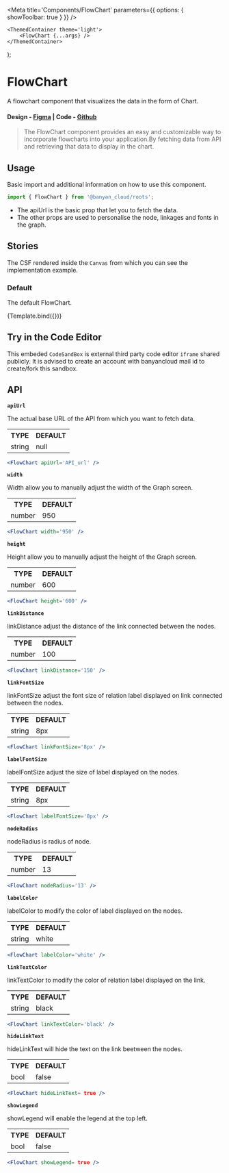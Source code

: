 

<Meta title='Components/FlowChart' parameters={{ options: { showToolbar: true } }} />

	<ThemedContainer theme='light'>
		<FlowChart {...args} />
	</ThemedContainer>
);

# FlowChart

A flowchart component that visualizes the data in the form of Chart.

#### Design - [Figma](https://www.figma.com) | Code - [Github](https://github.com/banyandata-cloud/roots/tree/main/components/FlowChart)

> The FlowChart component provides an easy and customizable way to incorporate flowcharts into your application.By fetching data from API and retrieving that data to display in the chart.

## Usage

Basic import and additional information on how to use this component.

```js
import { FlowChart } from '@banyan_cloud/roots';
```

-   The apiUrl is the basic prop that let you to fetch the data.
-   The other props are used to personalise the node, linkages and fonts in the graph.

## Stories

The CSF rendered inside the `Canvas` from which you can see the implementation example.

### Default

The default FlowChart.

<Canvas>
	<Story
		name='Default'
		args={{
			data: {
				nodes: [
					{
						labels: ['AzuNetworkInterface'],
						properties: {
							id: '/subscriptions/ef0441df-f9fc-4c9f-8e3c-6ba70cb38aed/resourcegroups/devops/providers/microsoft.network/networkinterfaces/vmnew123588_z1',
							parent_id:
								'/subscriptions/ef0441df-f9fc-4c9f-8e3c-6ba70cb38aed/resourcegroups/devops/providers/microsoft.compute/virtualmachines/vmnew123',
						},
					},
					{
						labels: ['AzuVirtualNetwork'],
						properties: {
							id: '/subscriptions/16e34237-c919-4baa-898a-1b7f1d54e525/resourcegroups/networklogs/providers/microsoft.network/virtualnetworks/db-vnet',
							parent_id: 'eastus',
						},
					},
					{
						labels: ['AzuDisk'],
						properties: {
							id: '/subscriptions/ef0441df-f9fc-4c9f-8e3c-6ba70cb38aed/resourcegroups/devops/providers/microsoft.compute/disks/vmdel09281_osdisk_1_c15ea66d6be04503bae12a26a633d091',
							parent_id:
								'/subscriptions/ef0441df-f9fc-4c9f-8e3c-6ba70cb38aed/resourcegroups/devops/providers/microsoft.compute/virtualmachines/vmdel09281',
						},
					},
					{
						labels: ['AzuNetworkInterface'],
						properties: {
							id: '/subscriptions/ef0441df-f9fc-4c9f-8e3c-6ba70cb38aed/resourcegroups/devops/providers/microsoft.network/networkinterfaces/vmdel09281408_z1',
							parent_id:
								'/subscriptions/ef0441df-f9fc-4c9f-8e3c-6ba70cb38aed/resourcegroups/devops/providers/microsoft.compute/virtualmachines/vmdel09281',
						},
					},
					{
						labels: ['AzuVirtualMachine'],
						properties: {
							id: '/subscriptions/ef0441df-f9fc-4c9f-8e3c-6ba70cb38aed/resourcegroups/devops/providers/microsoft.compute/virtualmachines/vmnew123',
							parent_id: 'eastus',
						},
					},
					{
						labels: ['AzuDisk'],
						properties: {
							id: '/subscriptions/ef0441df-f9fc-4c9f-8e3c-6ba70cb38aed/resourcegroups/devops/providers/microsoft.compute/disks/vmnew123_disk1_273bda765e2b4879a7ffd396b0f17a72',
							parent_id:
								'/subscriptions/ef0441df-f9fc-4c9f-8e3c-6ba70cb38aed/resourcegroups/devops/providers/microsoft.compute/virtualmachines/vmnew123',
						},
					},
					{
						labels: ['AzuSubscription'],
						properties: {
							id: '16e34237-c919-4baa-898a-1b7f1d54e525',
							parent_id: '888e0e0-368a-4b5d-81b9-8fd06612dev4',
						},
					},
					{
						labels: ['AzuResourceGroup'],
						properties: {
							name: 'networklogs',
							parent_id: '16e34237-c919-4baa-898a-1b7f1d54e525',
						},
					},
					{
						labels: ['AzuRegion'],
						properties: {
							name: 'eastus',
							parent_id: 'networklogs',
						},
					},
					{
						labels: ['AzuVirtualMachine'],
						properties: {
							id: '/subscriptions/ef0441df-f9fc-4c9f-8e3c-6ba70cb38aed/resourcegroups/devops/providers/microsoft.compute/virtualmachines/vmdel09281',
							parent_id: 'eastus',
						},
					},
					{
						labels: ['AzuNetworkInterface'],
						properties: {
							id: '/subscriptions/ef0441df-f9fc-4c9f-8e3c-6ba70cb38aed/resourcegroups/devops/providers/microsoft.network/networkinterfaces/testvm561',
							parent_id:
								'/subscriptions/ef0441df-f9fc-4c9f-8e3c-6ba70cb38aed/resourcegroups/devops/providers/microsoft.compute/virtualmachines/testvm',
						},
					},
					{
						labels: ['AzuLoadBalancer'],
						properties: {
							id: '/subscriptions/ef0441df-f9fc-4c9f-8e3c-6ba70cb38aed/resourcegroups/testvm1_group/providers/microsoft.network/loadbalancers/elb000002/backendaddresspools/testpool',
							parent_id:
								'/subscriptions/ef0441df-f9fc-4c9f-8e3c-6ba70cb38aed/resourcegroups/devops/providers/microsoft.network/networkinterfaces/testvm561',
						},
					},
					{
						labels: ['CustomerId'],
						properties: {
							id: '5775fc68-70ea-4f98-9d05-9ac085530078',
						},
					},
					{
						labels: ['TenantDetailsId'],
						properties: {
							id: '888e0e0-368a-4b5d-81b9-8fd06612dev4',
							parent_id: '5775fc68-70ea-4f98-9d05-9ac085530078',
						},
					},
					{
						labels: ['AzuVirtualNetwork'],
						properties: {
							id: '/subscriptions/ef0441df-f9fc-4c9f-8e3c-6ba70cb38aed/resourcegroups/devops/providers/microsoft.network/virtualnetworks/titanvnet',
							parent_id: 'eastus',
						},
					},
					{
						labels: ['AzuSubnet'],
						properties: {
							id: '/subscriptions/ef0441df-f9fc-4c9f-8e3c-6ba70cb38aed/resourcegroups/devops/providers/microsoft.network/virtualnetworks/titanvnet/subnets/default',
							parent_id:
								'/subscriptions/ef0441df-f9fc-4c9f-8e3c-6ba70cb38aed/resourcegroups/devops/providers/microsoft.network/virtualnetworks/titanvnet',
						},
					},
					{
						labels: ['AzuVirtualMachine'],
						properties: {
							id: '/subscriptions/ef0441df-f9fc-4c9f-8e3c-6ba70cb38aed/resourcegroups/devops/providers/microsoft.compute/virtualmachines/testvm',
							parent_id: 'eastus',
						},
					},
					{
						labels: ['AzuDisk'],
						properties: {
							id: '/subscriptions/ef0441df-f9fc-4c9f-8e3c-6ba70cb38aed/resourcegroups/devops/providers/microsoft.compute/disks/testvm_disk1_1ba9f22eabb144c596e2eafa4bf6a477',
							parent_id:
								'/subscriptions/ef0441df-f9fc-4c9f-8e3c-6ba70cb38aed/resourcegroups/devops/providers/microsoft.compute/virtualmachines/testvm',
						},
					},
					{
						labels: ['AzuRegion'],
						properties: {
							name: 'francecentral',
							parent_id: 'devops',
						},
					},
					{
						labels: ['AzuVirtualNetwork'],
						properties: {
							id: '/subscriptions/ef0441df-f9fc-4c9f-8e3c-6ba70cb38aed/resourcegroups/devops/providers/microsoft.network/virtualnetworks/testfrance-vnet',
							parent_id: 'francecentral',
						},
					},
					{
						labels: ['AzuSubnet'],
						properties: {
							id: '/subscriptions/ef0441df-f9fc-4c9f-8e3c-6ba70cb38aed/resourcegroups/devops/providers/microsoft.network/virtualnetworks/testfrance-vnet/subnets/default',
							parent_id:
								'/subscriptions/ef0441df-f9fc-4c9f-8e3c-6ba70cb38aed/resourcegroups/devops/providers/microsoft.network/virtualnetworks/testfrance-vnet',
						},
					},
					{
						labels: ['AzuSubnet'],
						properties: {
							id: '/subscriptions/ef0441df-f9fc-4c9f-8e3c-6ba70cb38aed/resourcegroups/devops/providers/microsoft.network/virtualnetworks/testfrance-vnet/subnets/sub0012del',
							parent_id:
								'/subscriptions/ef0441df-f9fc-4c9f-8e3c-6ba70cb38aed/resourcegroups/devops/providers/microsoft.network/virtualnetworks/testfrance-vnet',
						},
					},
					{
						labels: ['AzuVirtualNetwork'],
						properties: {
							id: '/subscriptions/ef0441df-f9fc-4c9f-8e3c-6ba70cb38aed/resourcegroups/devops/providers/microsoft.network/virtualnetworks/devopsvnet401',
							parent_id: 'eastus',
						},
					},
					{
						labels: ['AzuSubnet'],
						properties: {
							id: '/subscriptions/ef0441df-f9fc-4c9f-8e3c-6ba70cb38aed/resourcegroups/devops/providers/microsoft.network/virtualnetworks/devopsvnet401/subnets/default',
							parent_id:
								'/subscriptions/ef0441df-f9fc-4c9f-8e3c-6ba70cb38aed/resourcegroups/devops/providers/microsoft.network/virtualnetworks/devopsvnet401',
						},
					},
					{
						labels: ['AzuVirtualNetwork'],
						properties: {
							id: '/subscriptions/ef0441df-f9fc-4c9f-8e3c-6ba70cb38aed/resourcegroups/devops/providers/microsoft.network/virtualnetworks/testingvnet',
							parent_id: 'eastus',
						},
					},
					{
						labels: ['AzuSubnet'],
						properties: {
							id: '/subscriptions/ef0441df-f9fc-4c9f-8e3c-6ba70cb38aed/resourcegroups/devops/providers/microsoft.network/virtualnetworks/testingvnet/subnets/sub01deltest',
							parent_id:
								'/subscriptions/ef0441df-f9fc-4c9f-8e3c-6ba70cb38aed/resourcegroups/devops/providers/microsoft.network/virtualnetworks/testingvnet',
						},
					},
					{
						labels: ['AzuSubnet'],
						properties: {
							id: '/subscriptions/ef0441df-f9fc-4c9f-8e3c-6ba70cb38aed/resourcegroups/devops/providers/microsoft.network/virtualnetworks/devops-vnet/subnets/default',
							parent_id:
								'/subscriptions/ef0441df-f9fc-4c9f-8e3c-6ba70cb38aed/resourcegroups/devops/providers/microsoft.network/virtualnetworks/devops-vnet',
						},
					},
					{
						labels: ['AzuVirtualNetwork'],
						properties: {
							id: '/subscriptions/ef0441df-f9fc-4c9f-8e3c-6ba70cb38aed/resourcegroups/devops/providers/microsoft.network/virtualnetworks/devopsvnet',
							parent_id: 'eastus',
						},
					},
					{
						labels: ['AzuSubnet'],
						properties: {
							id: '/subscriptions/ef0441df-f9fc-4c9f-8e3c-6ba70cb38aed/resourcegroups/devops/providers/microsoft.network/virtualnetworks/devopsvnet/subnets/azurefirewallsubnet',
							parent_id:
								'/subscriptions/ef0441df-f9fc-4c9f-8e3c-6ba70cb38aed/resourcegroups/devops/providers/microsoft.network/virtualnetworks/devopsvnet',
						},
					},
					{
						labels: ['AzuSubnet'],
						properties: {
							id: '/subscriptions/ef0441df-f9fc-4c9f-8e3c-6ba70cb38aed/resourcegroups/devops/providers/microsoft.network/virtualnetworks/devopsvnet/subnets/azurefirewallmanagementsubnet',
							parent_id:
								'/subscriptions/ef0441df-f9fc-4c9f-8e3c-6ba70cb38aed/resourcegroups/devops/providers/microsoft.network/virtualnetworks/devopsvnet',
						},
					},
					{
						labels: ['AzuSubnet'],
						properties: {
							id: '/subscriptions/ef0441df-f9fc-4c9f-8e3c-6ba70cb38aed/resourcegroups/testingwebapp098_group/providers/microsoft.network/virtualnetworks/newtest-vnet/subnets/sub001',
							parent_id:
								'/subscriptions/ef0441df-f9fc-4c9f-8e3c-6ba70cb38aed/resourcegroups/testingwebapp098_group/providers/microsoft.network/virtualnetworks/newtest-vnet',
						},
					},
					{
						labels: ['AzuResourceGroup'],
						properties: {
							name: 'devops',
							parent_id: 'ef0441df-f9fc-4c9f-8e3c-6ba70cb38aed',
						},
					},
					{
						labels: ['AzuRegion'],
						properties: {
							name: 'eastus',
							parent_id: 'devops',
						},
					},
					{
						labels: ['AzuVirtualNetwork'],
						properties: {
							id: '/subscriptions/ef0441df-f9fc-4c9f-8e3c-6ba70cb38aed/resourcegroups/devops/providers/microsoft.network/virtualnetworks/devops-vnet',
							parent_id: 'eastus',
						},
					},
					{
						labels: ['AzuResourceGroup'],
						properties: {
							name: 'testingwebapp098_group',
							parent_id: 'ef0441df-f9fc-4c9f-8e3c-6ba70cb38aed',
						},
					},
					{
						labels: ['AzuRegion'],
						properties: {
							name: 'eastus',
							parent_id: 'testingwebapp098_group',
						},
					},
					{
						labels: ['AzuVirtualNetwork'],
						properties: {
							id: '/subscriptions/ef0441df-f9fc-4c9f-8e3c-6ba70cb38aed/resourcegroups/testingwebapp098_group/providers/microsoft.network/virtualnetworks/newtest-vnet',
							parent_id: 'eastus',
						},
					},
					{
						labels: ['AzuSubnet'],
						properties: {
							id: '/subscriptions/ef0441df-f9fc-4c9f-8e3c-6ba70cb38aed/resourcegroups/testingwebapp098_group/providers/microsoft.network/virtualnetworks/newtest-vnet/subnets/default',
							parent_id:
								'/subscriptions/ef0441df-f9fc-4c9f-8e3c-6ba70cb38aed/resourcegroups/testingwebapp098_group/providers/microsoft.network/virtualnetworks/newtest-vnet',
						},
					},
					{
						labels: ['AzuNetworkInterface'],
						properties: {
							id: '/subscriptions/16e34237-c919-4baa-898a-1b7f1d54e525/resourcegroups/networklogs/providers/microsoft.network/networkinterfaces/vm01test253',
							parent_id:
								'/subscriptions/16e34237-c919-4baa-898a-1b7f1d54e525/resourcegroups/networklogs/providers/microsoft.compute/virtualmachines/vm01test',
						},
					},
					{
						labels: ['AzuLoadBalancer'],
						properties: {
							id: '/subscriptions/16e34237-c919-4baa-898a-1b7f1d54e525/resourcegroups/networklogs/providers/microsoft.network/loadbalancers/elb_nwlg01/backendaddresspools/bp01',
							parent_id:
								'/subscriptions/16e34237-c919-4baa-898a-1b7f1d54e525/resourcegroups/networklogs/providers/microsoft.network/networkinterfaces/vm01test253',
						},
					},
					{
						labels: ['TenantDetailsId'],
						properties: {
							id: '01c1e0e0-368a-4b5d-81b9-8fd06612efa4',
							parent_id: '5775fc68-70ea-4f98-9d05-9ac085530078',
						},
					},
					{
						labels: ['AzuSubscription'],
						properties: {
							id: 'ef0441df-f9fc-4c9f-8e3c-6ba70cb38aed',
							parent_id: '01c1e0e0-368a-4b5d-81b9-8fd06612efa4',
						},
					},
					{
						labels: ['AzuSubnet'],
						properties: {
							id: '/subscriptions/16e34237-c919-4baa-898a-1b7f1d54e525/resourcegroups/networklogs/providers/microsoft.network/virtualnetworks/vnet01/subnets/subnet0012',
							parent_id:
								'/subscriptions/16e34237-c919-4baa-898a-1b7f1d54e525/resourcegroups/networklogs/providers/microsoft.network/virtualnetworks/vnet01',
						},
					},
					{
						labels: ['AzuSubnet'],
						properties: {
							id: '/subscriptions/16e34237-c919-4baa-898a-1b7f1d54e525/resourcegroups/networklogs/providers/microsoft.network/virtualnetworks/fewvnet01/subnets/azurefirewallsubnet',
							parent_id:
								'/subscriptions/16e34237-c919-4baa-898a-1b7f1d54e525/resourcegroups/networklogs/providers/microsoft.network/virtualnetworks/fewvnet01',
						},
					},
					{
						labels: ['AzuSubnet'],
						properties: {
							id: '/subscriptions/16e34237-c919-4baa-898a-1b7f1d54e525/resourcegroups/networklogs/providers/microsoft.network/virtualnetworks/fewvnet01/subnets/azurefirewallmanagementsubnet',
							parent_id:
								'/subscriptions/16e34237-c919-4baa-898a-1b7f1d54e525/resourcegroups/networklogs/providers/microsoft.network/virtualnetworks/fewvnet01',
						},
					},
					{
						labels: ['AzuDisk'],
						properties: {
							id: '/subscriptions/16e34237-c919-4baa-898a-1b7f1d54e525/resourcegroups/networklogs/providers/microsoft.compute/disks/vm01test_disk1_310915437d4f4d73aa8c944e48c820b0',
							parent_id:
								'/subscriptions/16e34237-c919-4baa-898a-1b7f1d54e525/resourcegroups/networklogs/providers/microsoft.compute/virtualmachines/vm01test',
						},
					},
					{
						labels: ['AzuSubnet'],
						properties: {
							id: '/subscriptions/16e34237-c919-4baa-898a-1b7f1d54e525/resourcegroups/networklogs/providers/microsoft.network/virtualnetworks/db-vnet/subnets/newsub01',
							parent_id:
								'/subscriptions/16e34237-c919-4baa-898a-1b7f1d54e525/resourcegroups/networklogs/providers/microsoft.network/virtualnetworks/db-vnet',
						},
					},
					{
						labels: ['AzuSubnet'],
						properties: {
							id: '/subscriptions/16e34237-c919-4baa-898a-1b7f1d54e525/resourcegroups/networklogs/providers/microsoft.network/virtualnetworks/db-vnet/subnets/default',
							parent_id:
								'/subscriptions/16e34237-c919-4baa-898a-1b7f1d54e525/resourcegroups/networklogs/providers/microsoft.network/virtualnetworks/db-vnet',
						},
					},
					{
						labels: ['AzuVirtualMachine'],
						properties: {
							id: '/subscriptions/16e34237-c919-4baa-898a-1b7f1d54e525/resourcegroups/networklogs/providers/microsoft.compute/virtualmachines/vm01test',
							parent_id: 'eastus',
						},
					},
					{
						labels: ['AzuVirtualNetwork'],
						properties: {
							id: '/subscriptions/16e34237-c919-4baa-898a-1b7f1d54e525/resourcegroups/networklogs/providers/microsoft.network/virtualnetworks/vnet01',
							parent_id: 'eastus',
						},
					},
					{
						labels: ['AzuVirtualNetwork'],
						properties: {
							id: '/subscriptions/16e34237-c919-4baa-898a-1b7f1d54e525/resourcegroups/networklogs/providers/microsoft.network/virtualnetworks/fewvnet01',
							parent_id: 'eastus',
						},
					},
				],
				relationships: [
					{
						end_node: {
							labels: ['AzuVirtualMachine'],
							properties: {
								id: '/subscriptions/16e34237-c919-4baa-898a-1b7f1d54e525/resourcegroups/networklogs/providers/microsoft.compute/virtualmachines/vm01test',
								parent_id: 'eastus',
							},
						},
						start_node: {
							labels: ['AzuRegion'],
							properties: {
								name: 'eastus',
								parent_id: 'networklogs',
							},
						},
						type: 'CONTAINS_VM',
					},
					{
						end_node: {
							labels: ['AzuSubnet'],
							properties: {
								id: '/subscriptions/16e34237-c919-4baa-898a-1b7f1d54e525/resourcegroups/networklogs/providers/microsoft.network/virtualnetworks/db-vnet/subnets/newsub01',
								parent_id:
									'/subscriptions/16e34237-c919-4baa-898a-1b7f1d54e525/resourcegroups/networklogs/providers/microsoft.network/virtualnetworks/db-vnet',
							},
						},
						start_node: {
							labels: ['AzuVirtualNetwork'],
							properties: {
								id: '/subscriptions/16e34237-c919-4baa-898a-1b7f1d54e525/resourcegroups/networklogs/providers/microsoft.network/virtualnetworks/db-vnet',
								parent_id: 'eastus',
							},
						},
						type: 'HAS_SUBNET',
					},
					{
						end_node: {
							labels: ['AzuSubnet'],
							properties: {
								id: '/subscriptions/16e34237-c919-4baa-898a-1b7f1d54e525/resourcegroups/networklogs/providers/microsoft.network/virtualnetworks/db-vnet/subnets/default',
								parent_id:
									'/subscriptions/16e34237-c919-4baa-898a-1b7f1d54e525/resourcegroups/networklogs/providers/microsoft.network/virtualnetworks/db-vnet',
							},
						},
						start_node: {
							labels: ['AzuVirtualNetwork'],
							properties: {
								id: '/subscriptions/16e34237-c919-4baa-898a-1b7f1d54e525/resourcegroups/networklogs/providers/microsoft.network/virtualnetworks/db-vnet',
								parent_id: 'eastus',
							},
						},
						type: 'HAS_SUBNET',
					},
					{
						end_node: {
							labels: ['AzuSubnet'],
							properties: {
								id: '/subscriptions/16e34237-c919-4baa-898a-1b7f1d54e525/resourcegroups/networklogs/providers/microsoft.network/virtualnetworks/vnet01/subnets/subnet0012',
								parent_id:
									'/subscriptions/16e34237-c919-4baa-898a-1b7f1d54e525/resourcegroups/networklogs/providers/microsoft.network/virtualnetworks/vnet01',
							},
						},
						start_node: {
							labels: ['AzuVirtualNetwork'],
							properties: {
								id: '/subscriptions/16e34237-c919-4baa-898a-1b7f1d54e525/resourcegroups/networklogs/providers/microsoft.network/virtualnetworks/vnet01',
								parent_id: 'eastus',
							},
						},
						type: 'HAS_SUBNET',
					},
					{
						end_node: {
							labels: ['AzuSubnet'],
							properties: {
								id: '/subscriptions/16e34237-c919-4baa-898a-1b7f1d54e525/resourcegroups/networklogs/providers/microsoft.network/virtualnetworks/fewvnet01/subnets/azurefirewallsubnet',
								parent_id:
									'/subscriptions/16e34237-c919-4baa-898a-1b7f1d54e525/resourcegroups/networklogs/providers/microsoft.network/virtualnetworks/fewvnet01',
							},
						},
						start_node: {
							labels: ['AzuVirtualNetwork'],
							properties: {
								id: '/subscriptions/16e34237-c919-4baa-898a-1b7f1d54e525/resourcegroups/networklogs/providers/microsoft.network/virtualnetworks/fewvnet01',
								parent_id: 'eastus',
							},
						},
						type: 'HAS_SUBNET',
					},
					{
						end_node: {
							labels: ['AzuSubnet'],
							properties: {
								id: '/subscriptions/16e34237-c919-4baa-898a-1b7f1d54e525/resourcegroups/networklogs/providers/microsoft.network/virtualnetworks/fewvnet01/subnets/azurefirewallmanagementsubnet',
								parent_id:
									'/subscriptions/16e34237-c919-4baa-898a-1b7f1d54e525/resourcegroups/networklogs/providers/microsoft.network/virtualnetworks/fewvnet01',
							},
						},
						start_node: {
							labels: ['AzuVirtualNetwork'],
							properties: {
								id: '/subscriptions/16e34237-c919-4baa-898a-1b7f1d54e525/resourcegroups/networklogs/providers/microsoft.network/virtualnetworks/fewvnet01',
								parent_id: 'eastus',
							},
						},
						type: 'HAS_SUBNET',
					},
					{
						end_node: {
							labels: ['AzuDisk'],
							properties: {
								id: '/subscriptions/16e34237-c919-4baa-898a-1b7f1d54e525/resourcegroups/networklogs/providers/microsoft.compute/disks/vm01test_disk1_310915437d4f4d73aa8c944e48c820b0',
								parent_id:
									'/subscriptions/16e34237-c919-4baa-898a-1b7f1d54e525/resourcegroups/networklogs/providers/microsoft.compute/virtualmachines/vm01test',
							},
						},
						start_node: {
							labels: ['AzuVirtualMachine'],
							properties: {
								id: '/subscriptions/16e34237-c919-4baa-898a-1b7f1d54e525/resourcegroups/networklogs/providers/microsoft.compute/virtualmachines/vm01test',
								parent_id: 'eastus',
							},
						},
						type: 'HAS_DISK',
					},
					{
						end_node: {
							labels: ['AzuNetworkInterface'],
							properties: {
								id: '/subscriptions/16e34237-c919-4baa-898a-1b7f1d54e525/resourcegroups/networklogs/providers/microsoft.network/networkinterfaces/vm01test253',
								parent_id:
									'/subscriptions/16e34237-c919-4baa-898a-1b7f1d54e525/resourcegroups/networklogs/providers/microsoft.compute/virtualmachines/vm01test',
							},
						},
						start_node: {
							labels: ['AzuVirtualMachine'],
							properties: {
								id: '/subscriptions/16e34237-c919-4baa-898a-1b7f1d54e525/resourcegroups/networklogs/providers/microsoft.compute/virtualmachines/vm01test',
								parent_id: 'eastus',
							},
						},
						type: 'HAS_NETWORK_INTERFACE',
					},
					{
						end_node: {
							labels: ['AzuLoadBalancer'],
							properties: {
								id: '/subscriptions/16e34237-c919-4baa-898a-1b7f1d54e525/resourcegroups/networklogs/providers/microsoft.network/loadbalancers/elb_nwlg01/backendaddresspools/bp01',
								parent_id:
									'/subscriptions/16e34237-c919-4baa-898a-1b7f1d54e525/resourcegroups/networklogs/providers/microsoft.network/networkinterfaces/vm01test253',
							},
						},
						start_node: {
							labels: ['AzuNetworkInterface'],
							properties: {
								id: '/subscriptions/16e34237-c919-4baa-898a-1b7f1d54e525/resourcegroups/networklogs/providers/microsoft.network/networkinterfaces/vm01test253',
								parent_id:
									'/subscriptions/16e34237-c919-4baa-898a-1b7f1d54e525/resourcegroups/networklogs/providers/microsoft.compute/virtualmachines/vm01test',
							},
						},
						type: 'HAS_LOAD_BALANCER',
					},
					{
						end_node: {
							labels: ['TenantDetailsId'],
							properties: {
								id: '01c1e0e0-368a-4b5d-81b9-8fd06612efa4',
								parent_id: '5775fc68-70ea-4f98-9d05-9ac085530078',
							},
						},
						start_node: {
							labels: ['CustomerId'],
							properties: {
								id: '5775fc68-70ea-4f98-9d05-9ac085530078',
							},
						},
						type: 'HAS_TENANT',
					},
					{
						end_node: {
							labels: ['AzuSubscription'],
							properties: {
								id: 'ef0441df-f9fc-4c9f-8e3c-6ba70cb38aed',
								parent_id: '01c1e0e0-368a-4b5d-81b9-8fd06612efa4',
							},
						},
						start_node: {
							labels: ['TenantDetailsId'],
							properties: {
								id: '01c1e0e0-368a-4b5d-81b9-8fd06612efa4',
								parent_id: '5775fc68-70ea-4f98-9d05-9ac085530078',
							},
						},
						type: 'HAS_SUBSCRIPTION',
					},
					{
						end_node: {
							labels: ['AzuResourceGroup'],
							properties: {
								name: 'testingwebapp098_group',
								parent_id: 'ef0441df-f9fc-4c9f-8e3c-6ba70cb38aed',
							},
						},
						start_node: {
							labels: ['AzuSubscription'],
							properties: {
								id: 'ef0441df-f9fc-4c9f-8e3c-6ba70cb38aed',
								parent_id: '01c1e0e0-368a-4b5d-81b9-8fd06612efa4',
							},
						},
						type: 'CONTAINS_RG',
					},
					{
						end_node: {
							labels: ['AzuRegion'],
							properties: {
								name: 'eastus',
								parent_id: 'testingwebapp098_group',
							},
						},
						start_node: {
							labels: ['AzuResourceGroup'],
							properties: {
								name: 'testingwebapp098_group',
								parent_id: 'ef0441df-f9fc-4c9f-8e3c-6ba70cb38aed',
							},
						},
						type: 'HAS_REGION',
					},
					{
						end_node: {
							labels: ['AzuVirtualNetwork'],
							properties: {
								id: '/subscriptions/ef0441df-f9fc-4c9f-8e3c-6ba70cb38aed/resourcegroups/testingwebapp098_group/providers/microsoft.network/virtualnetworks/newtest-vnet',
								parent_id: 'eastus',
							},
						},
						start_node: {
							labels: ['AzuRegion'],
							properties: {
								name: 'eastus',
								parent_id: 'testingwebapp098_group',
							},
						},
						type: 'CONTAINS_VN',
					},
					{
						end_node: {
							labels: ['AzuSubnet'],
							properties: {
								id: '/subscriptions/ef0441df-f9fc-4c9f-8e3c-6ba70cb38aed/resourcegroups/testingwebapp098_group/providers/microsoft.network/virtualnetworks/newtest-vnet/subnets/default',
								parent_id:
									'/subscriptions/ef0441df-f9fc-4c9f-8e3c-6ba70cb38aed/resourcegroups/testingwebapp098_group/providers/microsoft.network/virtualnetworks/newtest-vnet',
							},
						},
						start_node: {
							labels: ['AzuVirtualNetwork'],
							properties: {
								id: '/subscriptions/ef0441df-f9fc-4c9f-8e3c-6ba70cb38aed/resourcegroups/testingwebapp098_group/providers/microsoft.network/virtualnetworks/newtest-vnet',
								parent_id: 'eastus',
							},
						},
						type: 'HAS_SUBNET',
					},
					{
						end_node: {
							labels: ['AzuSubnet'],
							properties: {
								id: '/subscriptions/ef0441df-f9fc-4c9f-8e3c-6ba70cb38aed/resourcegroups/testingwebapp098_group/providers/microsoft.network/virtualnetworks/newtest-vnet/subnets/sub001',
								parent_id:
									'/subscriptions/ef0441df-f9fc-4c9f-8e3c-6ba70cb38aed/resourcegroups/testingwebapp098_group/providers/microsoft.network/virtualnetworks/newtest-vnet',
							},
						},
						start_node: {
							labels: ['AzuVirtualNetwork'],
							properties: {
								id: '/subscriptions/ef0441df-f9fc-4c9f-8e3c-6ba70cb38aed/resourcegroups/testingwebapp098_group/providers/microsoft.network/virtualnetworks/newtest-vnet',
								parent_id: 'eastus',
							},
						},
						type: 'HAS_SUBNET',
					},
					{
						end_node: {
							labels: ['AzuResourceGroup'],
							properties: {
								name: 'devops',
								parent_id: 'ef0441df-f9fc-4c9f-8e3c-6ba70cb38aed',
							},
						},
						start_node: {
							labels: ['AzuSubscription'],
							properties: {
								id: 'ef0441df-f9fc-4c9f-8e3c-6ba70cb38aed',
								parent_id: '01c1e0e0-368a-4b5d-81b9-8fd06612efa4',
							},
						},
						type: 'CONTAINS_RG',
					},
					{
						end_node: {
							labels: ['AzuRegion'],
							properties: {
								name: 'eastus',
								parent_id: 'devops',
							},
						},
						start_node: {
							labels: ['AzuResourceGroup'],
							properties: {
								name: 'devops',
								parent_id: 'ef0441df-f9fc-4c9f-8e3c-6ba70cb38aed',
							},
						},
						type: 'HAS_REGION',
					},
					{
						end_node: {
							labels: ['AzuVirtualNetwork'],
							properties: {
								id: '/subscriptions/ef0441df-f9fc-4c9f-8e3c-6ba70cb38aed/resourcegroups/devops/providers/microsoft.network/virtualnetworks/devops-vnet',
								parent_id: 'eastus',
							},
						},
						start_node: {
							labels: ['AzuRegion'],
							properties: {
								name: 'eastus',
								parent_id: 'devops',
							},
						},
						type: 'CONTAINS_VN',
					},
					{
						end_node: {
							labels: ['AzuSubnet'],
							properties: {
								id: '/subscriptions/ef0441df-f9fc-4c9f-8e3c-6ba70cb38aed/resourcegroups/devops/providers/microsoft.network/virtualnetworks/devops-vnet/subnets/default',
								parent_id:
									'/subscriptions/ef0441df-f9fc-4c9f-8e3c-6ba70cb38aed/resourcegroups/devops/providers/microsoft.network/virtualnetworks/devops-vnet',
							},
						},
						start_node: {
							labels: ['AzuVirtualNetwork'],
							properties: {
								id: '/subscriptions/ef0441df-f9fc-4c9f-8e3c-6ba70cb38aed/resourcegroups/devops/providers/microsoft.network/virtualnetworks/devops-vnet',
								parent_id: 'eastus',
							},
						},
						type: 'HAS_SUBNET',
					},
					{
						end_node: {
							labels: ['AzuVirtualNetwork'],
							properties: {
								id: '/subscriptions/ef0441df-f9fc-4c9f-8e3c-6ba70cb38aed/resourcegroups/devops/providers/microsoft.network/virtualnetworks/devopsvnet',
								parent_id: 'eastus',
							},
						},
						start_node: {
							labels: ['AzuRegion'],
							properties: {
								name: 'eastus',
								parent_id: 'devops',
							},
						},
						type: 'CONTAINS_VN',
					},
					{
						end_node: {
							labels: ['AzuSubnet'],
							properties: {
								id: '/subscriptions/ef0441df-f9fc-4c9f-8e3c-6ba70cb38aed/resourcegroups/devops/providers/microsoft.network/virtualnetworks/devopsvnet/subnets/azurefirewallsubnet',
								parent_id:
									'/subscriptions/ef0441df-f9fc-4c9f-8e3c-6ba70cb38aed/resourcegroups/devops/providers/microsoft.network/virtualnetworks/devopsvnet',
							},
						},
						start_node: {
							labels: ['AzuVirtualNetwork'],
							properties: {
								id: '/subscriptions/ef0441df-f9fc-4c9f-8e3c-6ba70cb38aed/resourcegroups/devops/providers/microsoft.network/virtualnetworks/devopsvnet',
								parent_id: 'eastus',
							},
						},
						type: 'HAS_SUBNET',
					},
					{
						end_node: {
							labels: ['AzuSubnet'],
							properties: {
								id: '/subscriptions/ef0441df-f9fc-4c9f-8e3c-6ba70cb38aed/resourcegroups/devops/providers/microsoft.network/virtualnetworks/devopsvnet/subnets/azurefirewallmanagementsubnet',
								parent_id:
									'/subscriptions/ef0441df-f9fc-4c9f-8e3c-6ba70cb38aed/resourcegroups/devops/providers/microsoft.network/virtualnetworks/devopsvnet',
							},
						},
						start_node: {
							labels: ['AzuVirtualNetwork'],
							properties: {
								id: '/subscriptions/ef0441df-f9fc-4c9f-8e3c-6ba70cb38aed/resourcegroups/devops/providers/microsoft.network/virtualnetworks/devopsvnet',
								parent_id: 'eastus',
							},
						},
						type: 'HAS_SUBNET',
					},
					{
						end_node: {
							labels: ['AzuVirtualNetwork'],
							properties: {
								id: '/subscriptions/ef0441df-f9fc-4c9f-8e3c-6ba70cb38aed/resourcegroups/devops/providers/microsoft.network/virtualnetworks/devopsvnet401',
								parent_id: 'eastus',
							},
						},
						start_node: {
							labels: ['AzuRegion'],
							properties: {
								name: 'eastus',
								parent_id: 'devops',
							},
						},
						type: 'CONTAINS_VN',
					},
					{
						end_node: {
							labels: ['AzuSubnet'],
							properties: {
								id: '/subscriptions/ef0441df-f9fc-4c9f-8e3c-6ba70cb38aed/resourcegroups/devops/providers/microsoft.network/virtualnetworks/devopsvnet401/subnets/default',
								parent_id:
									'/subscriptions/ef0441df-f9fc-4c9f-8e3c-6ba70cb38aed/resourcegroups/devops/providers/microsoft.network/virtualnetworks/devopsvnet401',
							},
						},
						start_node: {
							labels: ['AzuVirtualNetwork'],
							properties: {
								id: '/subscriptions/ef0441df-f9fc-4c9f-8e3c-6ba70cb38aed/resourcegroups/devops/providers/microsoft.network/virtualnetworks/devopsvnet401',
								parent_id: 'eastus',
							},
						},
						type: 'HAS_SUBNET',
					},
					{
						end_node: {
							labels: ['AzuVirtualNetwork'],
							properties: {
								id: '/subscriptions/ef0441df-f9fc-4c9f-8e3c-6ba70cb38aed/resourcegroups/devops/providers/microsoft.network/virtualnetworks/testingvnet',
								parent_id: 'eastus',
							},
						},
						start_node: {
							labels: ['AzuRegion'],
							properties: {
								name: 'eastus',
								parent_id: 'devops',
							},
						},
						type: 'CONTAINS_VN',
					},
					{
						end_node: {
							labels: ['AzuSubnet'],
							properties: {
								id: '/subscriptions/ef0441df-f9fc-4c9f-8e3c-6ba70cb38aed/resourcegroups/devops/providers/microsoft.network/virtualnetworks/testingvnet/subnets/sub01deltest',
								parent_id:
									'/subscriptions/ef0441df-f9fc-4c9f-8e3c-6ba70cb38aed/resourcegroups/devops/providers/microsoft.network/virtualnetworks/testingvnet',
							},
						},
						start_node: {
							labels: ['AzuVirtualNetwork'],
							properties: {
								id: '/subscriptions/ef0441df-f9fc-4c9f-8e3c-6ba70cb38aed/resourcegroups/devops/providers/microsoft.network/virtualnetworks/testingvnet',
								parent_id: 'eastus',
							},
						},
						type: 'HAS_SUBNET',
					},
					{
						end_node: {
							labels: ['AzuRegion'],
							properties: {
								name: 'francecentral',
								parent_id: 'devops',
							},
						},
						start_node: {
							labels: ['AzuResourceGroup'],
							properties: {
								name: 'devops',
								parent_id: 'ef0441df-f9fc-4c9f-8e3c-6ba70cb38aed',
							},
						},
						type: 'HAS_REGION',
					},
					{
						end_node: {
							labels: ['AzuVirtualNetwork'],
							properties: {
								id: '/subscriptions/ef0441df-f9fc-4c9f-8e3c-6ba70cb38aed/resourcegroups/devops/providers/microsoft.network/virtualnetworks/testfrance-vnet',
								parent_id: 'francecentral',
							},
						},
						start_node: {
							labels: ['AzuRegion'],
							properties: {
								name: 'francecentral',
								parent_id: 'devops',
							},
						},
						type: 'CONTAINS_VN',
					},
					{
						end_node: {
							labels: ['AzuSubnet'],
							properties: {
								id: '/subscriptions/ef0441df-f9fc-4c9f-8e3c-6ba70cb38aed/resourcegroups/devops/providers/microsoft.network/virtualnetworks/testfrance-vnet/subnets/default',
								parent_id:
									'/subscriptions/ef0441df-f9fc-4c9f-8e3c-6ba70cb38aed/resourcegroups/devops/providers/microsoft.network/virtualnetworks/testfrance-vnet',
							},
						},
						start_node: {
							labels: ['AzuVirtualNetwork'],
							properties: {
								id: '/subscriptions/ef0441df-f9fc-4c9f-8e3c-6ba70cb38aed/resourcegroups/devops/providers/microsoft.network/virtualnetworks/testfrance-vnet',
								parent_id: 'francecentral',
							},
						},
						type: 'HAS_SUBNET',
					},
					{
						end_node: {
							labels: ['AzuSubnet'],
							properties: {
								id: '/subscriptions/ef0441df-f9fc-4c9f-8e3c-6ba70cb38aed/resourcegroups/devops/providers/microsoft.network/virtualnetworks/testfrance-vnet/subnets/sub0012del',
								parent_id:
									'/subscriptions/ef0441df-f9fc-4c9f-8e3c-6ba70cb38aed/resourcegroups/devops/providers/microsoft.network/virtualnetworks/testfrance-vnet',
							},
						},
						start_node: {
							labels: ['AzuVirtualNetwork'],
							properties: {
								id: '/subscriptions/ef0441df-f9fc-4c9f-8e3c-6ba70cb38aed/resourcegroups/devops/providers/microsoft.network/virtualnetworks/testfrance-vnet',
								parent_id: 'francecentral',
							},
						},
						type: 'HAS_SUBNET',
					},
					{
						end_node: {
							labels: ['AzuVirtualNetwork'],
							properties: {
								id: '/subscriptions/ef0441df-f9fc-4c9f-8e3c-6ba70cb38aed/resourcegroups/devops/providers/microsoft.network/virtualnetworks/titanvnet',
								parent_id: 'eastus',
							},
						},
						start_node: {
							labels: ['AzuRegion'],
							properties: {
								name: 'eastus',
								parent_id: 'devops',
							},
						},
						type: 'CONTAINS_VN',
					},
					{
						end_node: {
							labels: ['AzuSubnet'],
							properties: {
								id: '/subscriptions/ef0441df-f9fc-4c9f-8e3c-6ba70cb38aed/resourcegroups/devops/providers/microsoft.network/virtualnetworks/titanvnet/subnets/default',
								parent_id:
									'/subscriptions/ef0441df-f9fc-4c9f-8e3c-6ba70cb38aed/resourcegroups/devops/providers/microsoft.network/virtualnetworks/titanvnet',
							},
						},
						start_node: {
							labels: ['AzuVirtualNetwork'],
							properties: {
								id: '/subscriptions/ef0441df-f9fc-4c9f-8e3c-6ba70cb38aed/resourcegroups/devops/providers/microsoft.network/virtualnetworks/titanvnet',
								parent_id: 'eastus',
							},
						},
						type: 'HAS_SUBNET',
					},
					{
						end_node: {
							labels: ['AzuVirtualMachine'],
							properties: {
								id: '/subscriptions/ef0441df-f9fc-4c9f-8e3c-6ba70cb38aed/resourcegroups/devops/providers/microsoft.compute/virtualmachines/testvm',
								parent_id: 'eastus',
							},
						},
						start_node: {
							labels: ['AzuRegion'],
							properties: {
								name: 'eastus',
								parent_id: 'devops',
							},
						},
						type: 'CONTAINS_VM',
					},
					{
						end_node: {
							labels: ['AzuDisk'],
							properties: {
								id: '/subscriptions/ef0441df-f9fc-4c9f-8e3c-6ba70cb38aed/resourcegroups/devops/providers/microsoft.compute/disks/testvm_disk1_1ba9f22eabb144c596e2eafa4bf6a477',
								parent_id:
									'/subscriptions/ef0441df-f9fc-4c9f-8e3c-6ba70cb38aed/resourcegroups/devops/providers/microsoft.compute/virtualmachines/testvm',
							},
						},
						start_node: {
							labels: ['AzuVirtualMachine'],
							properties: {
								id: '/subscriptions/ef0441df-f9fc-4c9f-8e3c-6ba70cb38aed/resourcegroups/devops/providers/microsoft.compute/virtualmachines/testvm',
								parent_id: 'eastus',
							},
						},
						type: 'HAS_DISK',
					},
					{
						end_node: {
							labels: ['AzuNetworkInterface'],
							properties: {
								id: '/subscriptions/ef0441df-f9fc-4c9f-8e3c-6ba70cb38aed/resourcegroups/devops/providers/microsoft.network/networkinterfaces/testvm561',
								parent_id:
									'/subscriptions/ef0441df-f9fc-4c9f-8e3c-6ba70cb38aed/resourcegroups/devops/providers/microsoft.compute/virtualmachines/testvm',
							},
						},
						start_node: {
							labels: ['AzuVirtualMachine'],
							properties: {
								id: '/subscriptions/ef0441df-f9fc-4c9f-8e3c-6ba70cb38aed/resourcegroups/devops/providers/microsoft.compute/virtualmachines/testvm',
								parent_id: 'eastus',
							},
						},
						type: 'HAS_NETWORK_INTERFACE',
					},
					{
						end_node: {
							labels: ['AzuLoadBalancer'],
							properties: {
								id: '/subscriptions/ef0441df-f9fc-4c9f-8e3c-6ba70cb38aed/resourcegroups/testvm1_group/providers/microsoft.network/loadbalancers/elb000002/backendaddresspools/testpool',
								parent_id:
									'/subscriptions/ef0441df-f9fc-4c9f-8e3c-6ba70cb38aed/resourcegroups/devops/providers/microsoft.network/networkinterfaces/testvm561',
							},
						},
						start_node: {
							labels: ['AzuNetworkInterface'],
							properties: {
								id: '/subscriptions/ef0441df-f9fc-4c9f-8e3c-6ba70cb38aed/resourcegroups/devops/providers/microsoft.network/networkinterfaces/testvm561',
								parent_id:
									'/subscriptions/ef0441df-f9fc-4c9f-8e3c-6ba70cb38aed/resourcegroups/devops/providers/microsoft.compute/virtualmachines/testvm',
							},
						},
						type: 'HAS_LOAD_BALANCER',
					},
					{
						end_node: {
							labels: ['AzuVirtualMachine'],
							properties: {
								id: '/subscriptions/ef0441df-f9fc-4c9f-8e3c-6ba70cb38aed/resourcegroups/devops/providers/microsoft.compute/virtualmachines/vmdel09281',
								parent_id: 'eastus',
							},
						},
						start_node: {
							labels: ['AzuRegion'],
							properties: {
								name: 'eastus',
								parent_id: 'devops',
							},
						},
						type: 'CONTAINS_VM',
					},
					{
						end_node: {
							labels: ['AzuDisk'],
							properties: {
								id: '/subscriptions/ef0441df-f9fc-4c9f-8e3c-6ba70cb38aed/resourcegroups/devops/providers/microsoft.compute/disks/vmdel09281_osdisk_1_c15ea66d6be04503bae12a26a633d091',
								parent_id:
									'/subscriptions/ef0441df-f9fc-4c9f-8e3c-6ba70cb38aed/resourcegroups/devops/providers/microsoft.compute/virtualmachines/vmdel09281',
							},
						},
						start_node: {
							labels: ['AzuVirtualMachine'],
							properties: {
								id: '/subscriptions/ef0441df-f9fc-4c9f-8e3c-6ba70cb38aed/resourcegroups/devops/providers/microsoft.compute/virtualmachines/vmdel09281',
								parent_id: 'eastus',
							},
						},
						type: 'HAS_DISK',
					},
					{
						end_node: {
							labels: ['AzuNetworkInterface'],
							properties: {
								id: '/subscriptions/ef0441df-f9fc-4c9f-8e3c-6ba70cb38aed/resourcegroups/devops/providers/microsoft.network/networkinterfaces/vmdel09281408_z1',
								parent_id:
									'/subscriptions/ef0441df-f9fc-4c9f-8e3c-6ba70cb38aed/resourcegroups/devops/providers/microsoft.compute/virtualmachines/vmdel09281',
							},
					},
						start_node: {
							labels: ['AzuVirtualMachine'],
							properties: {
								id: '/subscriptions/ef0441df-f9fc-4c9f-8e3c-6ba70cb38aed/resourcegroups/devops/providers/microsoft.compute/virtualmachines/vmdel09281',
								parent_id: 'eastus',
							},
						},
						type: 'HAS_NETWORK_INTERFACE',
					},
					{
						end_node: {
							labels: ['AzuVirtualMachine'],
							properties: {
								id: '/subscriptions/ef0441df-f9fc-4c9f-8e3c-6ba70cb38aed/resourcegroups/devops/providers/microsoft.compute/virtualmachines/vmnew123',
								parent_id: 'eastus',
							},
						},
						start_node: {
							labels: ['AzuRegion'],
							properties: {
								name: 'eastus',
								parent_id: 'devops',
							},
						},
						type: 'CONTAINS_VM',
					},
					{
						end_node: {
							labels: ['TenantDetailsId'],
							properties: {
								id: '888e0e0-368a-4b5d-81b9-8fd06612dev4',
								parent_id: '5775fc68-70ea-4f98-9d05-9ac085530078',
							},
						},
						start_node: {
							labels: ['CustomerId'],
							properties: {
								id: '5775fc68-70ea-4f98-9d05-9ac085530078',
							},
						},
						type: 'HAS_TENANT',
					},
					{
						end_node: {
							labels: ['AzuSubscription'],
							properties: {
								id: '16e34237-c919-4baa-898a-1b7f1d54e525',
								parent_id: '888e0e0-368a-4b5d-81b9-8fd06612dev4',
							},
						},
						start_node: {
							labels: ['TenantDetailsId'],
							properties: {
								id: '888e0e0-368a-4b5d-81b9-8fd06612dev4',
								parent_id: '5775fc68-70ea-4f98-9d05-9ac085530078',
							},
						},
						type: 'HAS_SUBSCRIPTION',
					},
					{
						end_node: {
							labels: ['AzuResourceGroup'],
							properties: {
								name: 'networklogs',
								parent_id: '16e34237-c919-4baa-898a-1b7f1d54e525',
							},
						},
						start_node: {
							labels: ['AzuSubscription'],
							properties: {
								id: '16e34237-c919-4baa-898a-1b7f1d54e525',
								parent_id: '888e0e0-368a-4b5d-81b9-8fd06612dev4',
							},
						},
						type: 'CONTAINS_RG',
					},
					{
						end_node: {
							labels: ['AzuRegion'],
							properties: {
								name: 'eastus',
								parent_id: 'networklogs',
							},
						},
						start_node: {
							labels: ['AzuResourceGroup'],
							properties: {
								name: 'networklogs',
								parent_id: '16e34237-c919-4baa-898a-1b7f1d54e525',
							},
						},
						type: 'HAS_REGION',
					},
					{
						end_node: {
							labels: ['AzuVirtualNetwork'],
							properties: {
								id: '/subscriptions/16e34237-c919-4baa-898a-1b7f1d54e525/resourcegroups/networklogs/providers/microsoft.network/virtualnetworks/db-vnet',
								parent_id: 'eastus',
							},
						},
						start_node: {
							labels: ['AzuRegion'],
							properties: {
								name: 'eastus',
								parent_id: 'networklogs',
							},
						},
						type: 'CONTAINS_VN',
					},
					{
						end_node: {
							labels: ['AzuDisk'],
							properties: {
								id: '/subscriptions/ef0441df-f9fc-4c9f-8e3c-6ba70cb38aed/resourcegroups/devops/providers/microsoft.compute/disks/vmnew123_disk1_273bda765e2b4879a7ffd396b0f17a72',
								parent_id:
									'/subscriptions/ef0441df-f9fc-4c9f-8e3c-6ba70cb38aed/resourcegroups/devops/providers/microsoft.compute/virtualmachines/vmnew123',
							},
						},
						start_node: {
							labels: ['AzuVirtualMachine'],
							properties: {
								id: '/subscriptions/ef0441df-f9fc-4c9f-8e3c-6ba70cb38aed/resourcegroups/devops/providers/microsoft.compute/virtualmachines/vmnew123',
								parent_id: 'eastus',
							},
						},
						type: 'HAS_DISK',
					},
					{
						end_node: {
							labels: ['AzuNetworkInterface'],
							properties: {
								id: '/subscriptions/ef0441df-f9fc-4c9f-8e3c-6ba70cb38aed/resourcegroups/devops/providers/microsoft.network/networkinterfaces/vmnew123588_z1',
								parent_id:
									'/subscriptions/ef0441df-f9fc-4c9f-8e3c-6ba70cb38aed/resourcegroups/devops/providers/microsoft.compute/virtualmachines/vmnew123',
							},
						},
						start_node: {
							labels: ['AzuVirtualMachine'],
							properties: {
								id: '/subscriptions/ef0441df-f9fc-4c9f-8e3c-6ba70cb38aed/resourcegroups/devops/providers/microsoft.compute/virtualmachines/vmnew123',
								parent_id: 'eastus',
							},
						},
						type: 'HAS_NETWORK_INTERFACE',
					},
					{
						end_node: {
							labels: ['AzuVirtualNetwork'],
							properties: {
								id: '/subscriptions/16e34237-c919-4baa-898a-1b7f1d54e525/resourcegroups/networklogs/providers/microsoft.network/virtualnetworks/vnet01',
								parent_id: 'eastus',
							},
						},
						start_node: {
							labels: ['AzuRegion'],
							properties: {
								name: 'eastus',
								parent_id: 'networklogs',
							},
						},
						type: 'CONTAINS_VN',
					},
					{
						end_node: {
							labels: ['AzuVirtualNetwork'],
							properties: {
								id: '/subscriptions/16e34237-c919-4baa-898a-1b7f1d54e525/resourcegroups/networklogs/providers/microsoft.network/virtualnetworks/fewvnet01',
								parent_id: 'eastus',
							},
						},
						start_node: {
							labels: ['AzuRegion'],
							properties: {
								name: 'eastus',
								parent_id: 'networklogs',
							},
						},
						type: 'CONTAINS_VN',
					},
				],
			},
			showLegend: true,
			width: 900,
			height: 600,
		}}>
		{Template.bind({})}
	</Story>
</Canvas>

## Try in the Code Editor

This embeded `CodeSandBox` is external third party code editor `iframe` shared publicly. It is advised to create an account with banyancloud mail id to create/fork this sandbox.

## API

**`apiUrl`**

The actual base URL of the API from which you want to fetch data.

<table style={{ width: '100%' }}>
	<tr>
		<th style={{ textAlign: 'left', width: '50%' }}>TYPE</th>
		<th style={{ textAlign: 'left', width: '50%' }}>DEFAULT</th>
	</tr>
	<tr>
		<td>string</td>
		<td>null</td>
	</tr>
</table>

```jsx
<FlowChart apiUrl='API_url' />
```

**`width`**

Width allow you to manually adjust the width of the Graph screen.

<table style={{ width: '100%' }}>
	<tr>
		<th style={{ textAlign: 'left', width: '50%' }}>TYPE</th>
		<th style={{ textAlign: 'left', width: '50%' }}>DEFAULT</th>
	</tr>
	<tr>
		<td>number</td>
		<td>950</td>
	</tr>
</table>

```jsx
<FlowChart width='950' />
```

**`height`**

Height allow you to manually adjust the height of the Graph screen.

<table style={{ width: '100%' }}>
	<tr>
		<th style={{ textAlign: 'left', width: '50%' }}>TYPE</th>
		<th style={{ textAlign: 'left', width: '50%' }}>DEFAULT</th>
	</tr>
	<tr>
		<td>number</td>
		<td>600</td>
	</tr>
</table>

```jsx
<FlowChart height='600' />
```

**`linkDistance`**

linkDistance adjust the distance of the link connected between the nodes.

<table style={{ width: '100%' }}>
	<tr>
		<th style={{ textAlign: 'left', width: '50%' }}>TYPE</th>
		<th style={{ textAlign: 'left', width: '50%' }}>DEFAULT</th>
	</tr>
	<tr>
		<td>number</td>
		<td>100</td>
	</tr>
</table>

```jsx
<FlowChart linkDistance='150' />
```

**`linkFontSize`**

linkFontSize adjust the font size of relation label displayed on link connected between the nodes.

<table style={{ width: '100%' }}>
	<tr>
		<th style={{ textAlign: 'left', width: '50%' }}>TYPE</th>
		<th style={{ textAlign: 'left', width: '50%' }}>DEFAULT</th>
	</tr>
	<tr>
		<td>string</td>
		<td>8px</td>
	</tr>
</table>

```jsx
<FlowChart linkFontSize='8px' />
```

**`labelFontSize`**

labelFontSize adjust the size of label displayed on the nodes.

<table style={{ width: '100%' }}>
	<tr>
		<th style={{ textAlign: 'left', width: '50%' }}>TYPE</th>
		<th style={{ textAlign: 'left', width: '50%' }}>DEFAULT</th>
	</tr>
	<tr>
		<td>string</td>
		<td>8px</td>
	</tr>
</table>

```jsx
<FlowChart labelFontSize='8px' />
```

**`nodeRadius`**

nodeRadius is radius of node.

<table style={{ width: '100%' }}>
	<tr>
		<th style={{ textAlign: 'left', width: '50%' }}>TYPE</th>
		<th style={{ textAlign: 'left', width: '50%' }}>DEFAULT</th>
	</tr>
	<tr>
		<td>number</td>
		<td>13</td>
	</tr>
</table>

```jsx
<FlowChart nodeRadius='13' />
```

**`labelColor`**

labelColor to modify the color of label displayed on the nodes.

<table style={{ width: '100%' }}>
	<tr>
		<th style={{ textAlign: 'left', width: '50%' }}>TYPE</th>
		<th style={{ textAlign: 'left', width: '50%' }}>DEFAULT</th>
	</tr>
	<tr>
		<td>string</td>
		<td>white</td>
	</tr>
</table>

```jsx
<FlowChart labelColor='white' />
```

**`linkTextColor`**

linkTextColor to modify the color of relation label displayed on the link.

<table style={{ width: '100%' }}>
	<tr>
		<th style={{ textAlign: 'left', width: '50%' }}>TYPE</th>
		<th style={{ textAlign: 'left', width: '50%' }}>DEFAULT</th>
	</tr>
	<tr>
		<td>string</td>
		<td>black</td>
	</tr>
</table>

```jsx
<FlowChart linkTextColor='black' />
```

**`hideLinkText`**

hideLinkText will hide the text on the link beetween the nodes.

<table style={{ width: '100%' }}>
	<tr>
		<th style={{ textAlign: 'left', width: '50%' }}>TYPE</th>
		<th style={{ textAlign: 'left', width: '50%' }}>DEFAULT</th>
	</tr>
	<tr>
		<td>bool</td>
		<td>false</td>
	</tr>
</table>

```jsx
<FlowChart hideLinkText= true />
```
**`showLegend`**

showLegend will enable the legend at the top left.

<table style={{ width: '100%' }}>
	<tr>
		<th style={{ textAlign: 'left', width: '50%' }}>TYPE</th>
		<th style={{ textAlign: 'left', width: '50%' }}>DEFAULT</th>
	</tr>
	<tr>
		<td>bool</td>
		<td>false</td>
	</tr>
</table>

```jsx
<FlowChart showLegend= true />
```